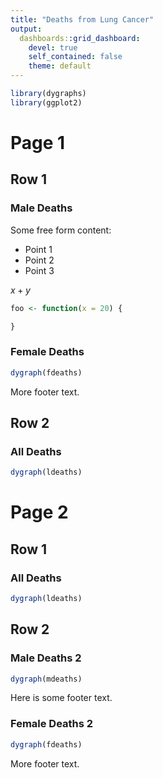 ```yaml
---
title: "Deaths from Lung Cancer"
output: 
  dashboards::grid_dashboard: 
    devel: true
    self_contained: false
    theme: default
---
```


```r
library(dygraphs)
library(ggplot2)
```

# Page 1 {data-orientation='rows'}

## Row 1

### Male Deaths {data-col=4}

Some free form content:

- Point 1
- Point 2
- Point 3

$x + y$

```r
foo <- function(x = 20) {

}
```

### Female Deaths

```r
dygraph(fdeaths)
```

More footer text.

## Row 2

### All Deaths

```r
dygraph(ldeaths)
```

# Page 2 {data-orientation='columns'}

## Row 1

### All Deaths

```r
dygraph(ldeaths)
```




## Row 2

### Male Deaths 2 

```r
dygraph(mdeaths)
```

Here is some footer text.

### Female Deaths 2 

```r
dygraph(fdeaths)
```

More footer text.


